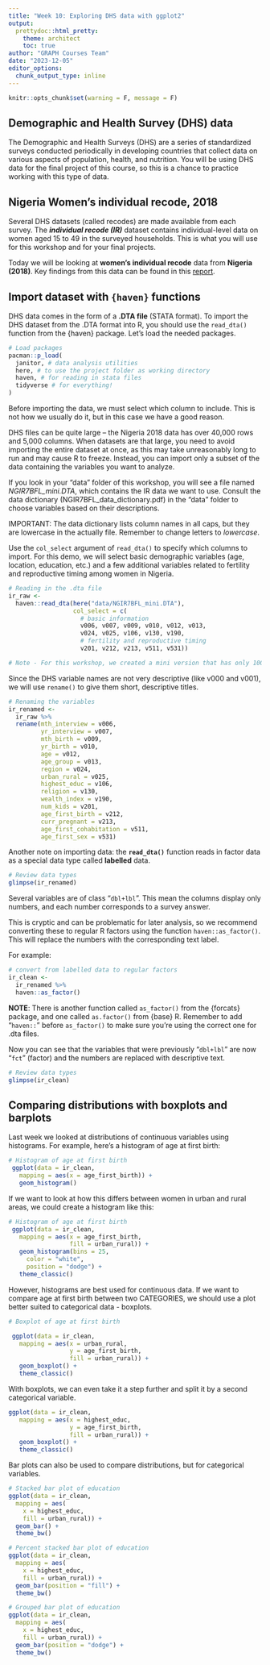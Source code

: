 ```yaml
---
title: "Week 10: Exploring DHS data with ggplot2"
output:
  prettydoc::html_pretty:
    theme: architect
    toc: true
author: "GRAPH Courses Team"
date: "2023-12-05"
editor_options: 
  chunk_output_type: inline
---
```


```r
knitr::opts_chunk$set(warning = F, message = F)
```

## Demographic and Health Survey (DHS) data

The Demographic and Health Surveys (DHS) are a series of standardized surveys conducted periodically in developing countries that collect data on various aspects of population, health, and nutrition. You will be using DHS data for the final project of this course, so this is a chance to practice working with this type of data.

## Nigeria Women's individual recode, 2018

Several DHS datasets (called recodes) are made available from each survey. The ***individual recode (IR)*** dataset contains individual-level data on women aged 15 to 49 in the surveyed households. This is what you will use for this workshop and for your final projects.

Today we will be looking at **women's individual recode** data from **Nigeria (2018)**. Key findings from this data can be found in this [report](https://drive.google.com/file/d/10pp9O9EJZvideynYyANqJtBCsN_vNQjs/view).

## Import dataset with `{haven}` functions

DHS data comes in the form of a **.DTA file** (STATA format). To import the DHS dataset from the .DTA format into R, you should use the `read_dta()` function from the {haven} package. Let's load the needed packages.

```r
# Load packages
pacman::p_load(
  janitor, # data analysis utilities
  here, # to use the project folder as working directory
  haven, # for reading in stata files
  tidyverse # for everything!
)
```

Before importing the data, we must select which column to include. This is not how we usually do it, but in this case we have a good reason.

DHS files can be quite large -- the Nigeria 2018 data has over 40,000 rows and 5,000 columns. When datasets are that large, you need to avoid importing the entire dataset at once, as this may take unreasonably long to run and may cause R to freeze. Instead, you can import only a subset of the data containing the variables you want to analyze.

If you look in your "data" folder of this workshop, you will see a file named *NGIR7BFL_mini.DTA*, which contains the IR data we want to use. Consult the data dictionary (NGIR7BFL_data_dictionary.pdf) in the "data" folder to choose variables based on their descriptions.

IMPORTANT: The data dictionary lists column names in all caps, but they are lowercase in the actually file. Remember to change letters to *lowercase*.

Use the `col_select` argument of `read_dta()` to specify which columns to import. For this demo, we will select basic demographic variables (age, location, education, etc.) and a few additional variables related to fertility and reproductive timing among women in Nigeria.

```r
# Reading in the .dta file
ir_raw <- 
  haven::read_dta(here("data/NGIR7BFL_mini.DTA"),
                  col_select = c(
                    # basic information
                    v006, v007, v009, v010, v012, v013, 
                    v024, v025, v106, v130, v190,   
                    # fertility and reproductive timing
                    v201, v212, v213, v511, v531))

# Note - For this workshop, we created a mini version that has only 1000 rows, but in your actual final project you will be expected to work with all rows.
```

Since the DHS variable names are not very descriptive (like v000 and v001), we will use `rename()` to give them short, descriptive titles.

```r
# Renaming the variables
ir_renamed <- 
  ir_raw %>% 
  rename(mth_interview = v006,
         yr_interview = v007,
         mth_birth = v009,
         yr_birth = v010,
         age = v012,
         age_group = v013,
         region = v024,
         urban_rural = v025,
         highest_educ = v106,
         religion = v130,
         wealth_index = v190,
         num_kids = v201,
         age_first_birth = v212,
         curr_pregnant = v213,
         age_first_cohabitation = v511,
         age_first_sex = v531)
```

Another note on importing data: the **`read_dta()`** function reads in factor data as a special data type called **labelled** data.

```r
# Review data types
glimpse(ir_renamed)
```

Several variables are of class "`dbl+lbl`". This mean the columns display only numbers, and each number corresponds to a survey answer.

This is cryptic and can be problematic for later analysis, so we recommend converting these to regular R factors using the function `haven::as_factor()`. This will replace the numbers with the corresponding text label.

For example:

```r
# convert from labelled data to regular factors
ir_clean <- 
  ir_renamed %>% 
  haven::as_factor()
```

**NOTE**: There is another function called `as_factor()` from the {forcats} package, and one called `as.factor()` from {base} R. Remember to add "`haven::`" before `as_factor()` to make sure you're using the correct one for .dta files.

Now you can see that the variables that were previously "`dbl+lbl`" are now "`fct`" (factor) and the numbers are replaced with descriptive text.

```r
# Review data types
glimpse(ir_clean)
```

## Comparing distributions with boxplots and barplots

Last week we looked at distributions of continuous variables using histograms. For example, here's a histogram of age at first birth:

```r
# Histogram of age at first birth
 ggplot(data = ir_clean,
   mapping = aes(x = age_first_birth)) +
   geom_histogram()
```

If we want to look at how this differs between women in urban and rural areas, we could create a histogram like this:

```r
# Histogram of age at first birth
 ggplot(data = ir_clean,
   mapping = aes(x = age_first_birth, 
                 fill = urban_rural)) +
   geom_histogram(bins = 25, 
     color = "white",
     position = "dodge") +
   theme_classic()
```

However, histograms are best used for continuous data. If we want to compare age at first birth between two CATEGORIES, we should use a plot better suited to categorical data - boxplots.

```r
# Boxplot of age at first birth

 ggplot(data = ir_clean,
   mapping = aes(x = urban_rural, 
                 y = age_first_birth, 
                 fill = urban_rural)) +
   geom_boxplot() +
   theme_classic()
```

With boxplots, we can even take it a step further and split it by a second categorical variable.

```r
ggplot(data = ir_clean,
   mapping = aes(x = highest_educ, 
                 y = age_first_birth, 
                 fill = urban_rural)) +
   geom_boxplot() +
   theme_classic()
```

Bar plots can also be used to compare distributions, but for categorical variables.

```r
# Stacked bar plot of education
ggplot(data = ir_clean,
  mapping = aes(
    x = highest_educ,
    fill = urban_rural)) +
  geom_bar() +
  theme_bw()
```

```r
# Percent stacked bar plot of education
ggplot(data = ir_clean,
  mapping = aes(
    x = highest_educ,
    fill = urban_rural)) +
  geom_bar(position = "fill") +
  theme_bw()
```

```r
# Grouped bar plot of education
ggplot(data = ir_clean,
  mapping = aes(
    x = highest_educ,
    fill = urban_rural)) +
  geom_bar(position = "dodge") +
  theme_bw()
```
